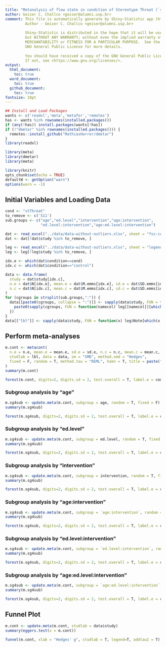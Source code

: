 ```yaml
---
title: "Metanalysis of flow state in condition of Stereotype Threat (`stThreat`)"
author: Geiser C. Challco <geiser@alumni.usp.br>
comment: This file is automatically generate by Shiny-Statistic app (https://statistic.geiser.tech/)
         Author - Geiser C. Challco <geiser@alumni.usp.br>
         
         Shiny-Statistic is distributed in the hope that it will be useful,
         but WITHOUT ANY WARRANTY; without even the implied warranty of
         MERCHANTABILITY or FITNESS FOR A PARTICULAR PURPOSE.  See the
         GNU General Public License for more details.
         
         You should have received a copy of the GNU General Public License.
         If not, see <https://www.gnu.org/licenses/>.
output:
  html_document:
    toc: true
  word_document:
    toc: true
  github_document:
    toc: true
fontsize: 10pt
---
```


```r
## Install and Load Packages
wants <- c('readxl','meta','metafor','remotes')
has <- wants %in% rownames(installed.packages())
if (any(!has)) install.packages(wants[!has])
if (!"dmetar" %in% rownames(installed.packages())) {
  remotes::install_github("MathiasHarrer/dmetar")
}
library(readxl)

library(meta)
library(dmetar)
library(meta)
```

```r
library(knitr)
opts_chunk$set(echo = TRUE)
defaultW <- getOption("warn")
options(warn = -1)
```

## Initial Variables and Loading Data

```r
cond <- "stThreat"
to_remove <- c('S11')
sub.groups <- c("age","ed.level","intervention","age:intervention",
                "ed.level:intervention","age:ed.level:intervention")
```

```r
dat <- read_excel("../data/data-without-outliers.xlsx", sheet = "fss-cond-descriptive")
dat <- dat[!dat$study %in% to_remove, ]

leg <- read_excel("../data/data-without-outliers.xlsx", sheet = "legend")
leg <- leg[!leg$study %in% to_remove, ]

idx.e <- which(dat$condition==cond)
idx.c <- which(dat$condition=="control")

data <- data.frame(
  study = dat$study[idx.c],
  n.e = dat$N[idx.e], mean.e = dat$M.emms[idx.e], sd.e = dat$SD.emms[idx.e],
  n.c = dat$N[idx.c], mean.c = dat$M.emms[idx.c], sd.c = dat$SD.emms[idx.c]
)
for (cgroups in strsplit(sub.groups,":")) {
  data[[paste0(cgroups, collapse = ":")]] <- sapply(data$study, FUN = function(x) {
    paste0(sapply(cgroups, FUN = function(namecol) leg[[namecol]][which(x == leg$study)]), collapse = ":")
  })
}
data[["lbl"]] <- sapply(data$study, FUN = function(x) leg$Note[which(x == leg$study)])
```

## Perform meta-analyses

```r
m.cont <- metacont(
  n.e = n.e, mean.e = mean.e, sd.e = sd.e, n.c = n.c, mean.c = mean.c, sd.c = sd.c,
  studlab = lbl, data = data, sm = "SMD", method.smd = "Hedges",
  fixed = F, random = T, method.tau = "REML", hakn = T, title = paste("Performance in",cond)
)
summary(m.cont)
```

```r
forest(m.cont, digits=2, digits.sd = 2, test.overall = T, label.e = cond)
```

### Subgroup analysis by "age"

```r
m.sg4sub <- update.meta(m.cont, subgroup = age, random = T, fixed = F)
summary(m.sg4sub)
```

```r
forest(m.sg4sub, digits=2, digits.sd = 2, test.overall = T, label.e = cond)
```

### Subgroup analysis by "ed.level"

```r
m.sg4sub <- update.meta(m.cont, subgroup = ed.level, random = T, fixed = F)
summary(m.sg4sub)
```

```r
forest(m.sg4sub, digits=2, digits.sd = 2, test.overall = T, label.e = cond)
```

### Subgroup analysis by "intervention"

```r
m.sg4sub <- update.meta(m.cont, subgroup = intervention, random = T, fixed = F)
summary(m.sg4sub)
```

```r
forest(m.sg4sub, digits=2, digits.sd = 2, test.overall = T, label.e = cond)
```

### Subgroup analysis by "age:intervention"

```r
m.sg4sub <- update.meta(m.cont, subgroup = `age:intervention`, random = T, fixed = F)
summary(m.sg4sub)
```

```r
forest(m.sg4sub, digits=2, digits.sd = 2, test.overall = T, label.e = cond)
```

### Subgroup analysis by "ed.level:intervention"

```r
m.sg4sub <- update.meta(m.cont, subgroup = `ed.level:intervention`, random = T, fixed = F)
summary(m.sg4sub)
```

```r
forest(m.sg4sub, digits=2, digits.sd = 2, test.overall = T, label.e = cond)
```

### Subgroup analysis by "age:ed.level:intervention"

```r
m.sg4sub <- update.meta(m.cont, subgroup = `age:ed.level:intervention`, random = T, fixed = F)
summary(m.sg4sub)
```

```r
forest(m.sg4sub, digits=2, digits.sd = 2, test.overall = T, label.e = cond)
```

## Funnel Plot

```r
m.cont <- update.meta(m.cont, studlab = data$study)
summary(eggers.test(x = m.cont))
```

```r
funnel(m.cont, xlab = "Hedges' g", studlab = T, legend=T, addtau2 = T)
```

